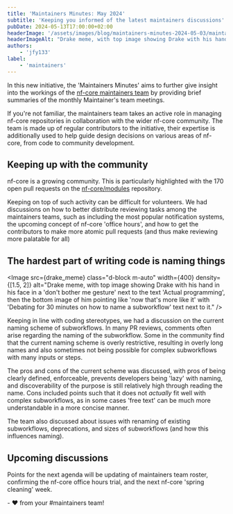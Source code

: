 ```yaml
---
title: 'Maintainers Minutes: May 2024'
subtitle: 'Keeping you informed of the latest maintainers discussions'
pubDate: 2024-05-13T17:00:00+02:00
headerImage: '/assets/images/blog/maintainers-minutes-2024-05-03/maintainers-meme-2024-05-03.jpg'
headerImageAlt: "Drake meme, with top image showing Drake with his hand in his face in a 'don't bother me gesture' next to the text 'Actual programming', then the bottom image of him pointing like 'now that's more like it' with 'Debating for 30 minutes on how to name a subworkflow' text next to it."
authors:
    - 'jfy133'
label:
    - 'maintainers'
---
```



In this new initiative, the 'Maintainers Minutes' aims to further give insight into the workings of the [nf-core maintainers team](/governance#maintainers) by providing brief summaries of the monthly Maintainer's team meetings.

If you're not familiar, the maintainers team takes an active role in managing nf-core repositories in collaboration with the wider nf-core community.
The team is made up of regular contributors to the initiative, their expertise is additionally used to help guide design decisions on various areas of nf-core, from code to community development.

## Keeping up with the community

nf-core is a growing community. This is particularly highlighted with the 170 open pull requests on the [nf-core/modules](https://github.com/nf-core/modules) repository.

Keeping on top of such activity can be difficult for volunteers.
We had discussions on how to better distribute reviewing tasks among the maintainers teams, such as including the most popular notification systems, the upcoming concept of nf-core 'office hours', and how to get the contributors to make more atomic pull requests (and thus make reviewing more palatable for all)

## The hardest part of writing code is naming things

<Image
    src={drake_meme}
    class="d-block m-auto"
    width={400}
    density={[1.5, 2]}
    alt="Drake meme, with top image showing Drake with his hand in his face in a 'don't bother me gesture' next to the text 'Actual programming', then the bottom image of him pointing like 'now that's more like it' with 'Debating for 30 minutes on how to name a subworkflow' text next to it."
/>

Keeping in line with coding stereotypes, we had a discussion on the current naming scheme of subworkflows.
In many PR reviews, comments often arise regarding the naming of the subworkflow.
Some in the community find that the current naming scheme is overly restrictive, resulting in overly long names and also sometimes not being possible for complex subworkflows with many inputs or steps.

The pros and cons of the current scheme was discussed, with pros of being clearly defined, enforceable, prevents developers being 'lazy' with naming, and discoverability of the purpose is still relatively high through reading the name.
Cons included points such that it does not _actually_ fit well with complex subworkflows, as in some cases 'free text' can be much more understandable in a more concise manner.

The team also discussed about issues with renaming of existing subworkflows, deprecations, and sizes of subworkflows (and how this influences naming).

## Upcoming discussions

Points for the next agenda will be updating of maintainers team roster, confirming the nf-core office hours trial, and the next nf-core 'spring cleaning' week.

\- :heart: from your #maintainers team!
